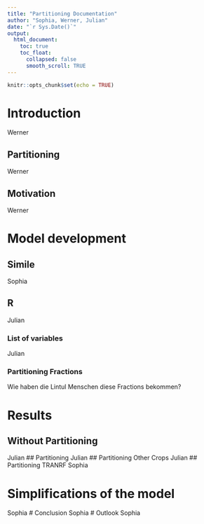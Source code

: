 ```yaml
---
title: "Partitioning Documentation"
author: "Sophia, Werner, Julian"
date: "`r Sys.Date()`"
output:
  html_document:
    toc: true
    toc_float:
      collapsed: false
      smooth_scroll: TRUE
---
```


```r
knitr::opts_chunk$set(echo = TRUE)
```


# Introduction
Werner

## Partitioning
Werner

## Motivation
Werner

# Model development

## Simile
Sophia

## R
Julian

### List of variables
Julian

### Partitioning Fractions
Wie haben die Lintul Menschen diese Fractions bekommen?

# Results

## Without Partitioning
Julian
## Partitioning
Julian
## Partitioning Other Crops
Julian
## Partitioning TRANRF
Sophia

# Simplifications of the model
Sophia
# Conclusion
Sophia
# Outlook
Sophia




